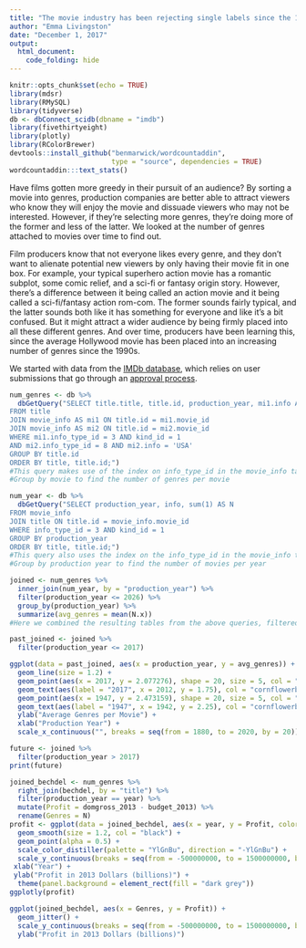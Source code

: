 ```yaml
---
title: "The movie industry has been rejecting single labels since the 1950s"
author: "Emma Livingston"
date: "December 1, 2017"
output:
  html_document:
    code_folding: hide
---
```



```r
knitr::opts_chunk$set(echo = TRUE)
library(mdsr)
library(RMySQL)
library(tidyverse)
db <- dbConnect_scidb(dbname = "imdb")
library(fivethirtyeight)
library(plotly)
library(RColorBrewer)
devtools::install_github("benmarwick/wordcountaddin", 
                         type = "source", dependencies = TRUE)
wordcountaddin:::text_stats()
```

Have films gotten more greedy in their pursuit of an audience? By sorting a movie into genres, production companies are better able to attract viewers who know they will enjoy the movie and dissuade viewers who may not be interested. However, if they're selecting more genres, they're doing more of the former and less of the latter. We looked at the number of genres attached to movies over time to find out.

Film producers know that not everyone likes every genre, and they don't want to alienate potential new viewers by only having their movie fit in one box. For example, your typical superhero action movie has a romantic subplot, some comic relief, and a sci-fi or fantasy origin story. However, there's a difference between it being called an action movie and it being called a sci-fi/fantasy action rom-com. The former sounds fairly typical, and the latter sounds both like it has something for everyone and like it's a bit confused. But it might attract a wider audience by being firmly placed into all these different genres. And over time, producers have been learning this, since the average Hollywood movie has been placed into an increasing number of genres since the 1990s.

We started with data from the [IMDb database](/http://www.imdb.com/), which relies on user submissions that go through an [approval process](/https://help.imdb.com/article/contribution/contribution-information/when-will-my-update-be-added/GEKS9SBHDEHBAVC7?ref_=helpms_helpart_inline#). 

```r
num_genres <- db %>%
  dbGetQuery("SELECT title.title, title.id, production_year, mi1.info AS genre, mi2.info AS country, sum(1) AS N
FROM title
JOIN movie_info AS mi1 ON title.id = mi1.movie_id
JOIN movie_info AS mi2 ON title.id = mi2.movie_id
WHERE mi1.info_type_id = 3 AND kind_id = 1 
AND mi2.info_type_id = 8 AND mi2.info = 'USA'
GROUP BY title.id
ORDER BY title, title.id;")
#This query makes use of the index on info_type_id in the movie_info table
#Group by movie to find the number of genres per movie

num_year <- db %>%
  dbGetQuery("SELECT production_year, info, sum(1) AS N
FROM movie_info
JOIN title ON title.id = movie_info.movie_id
WHERE info_type_id = 3 AND kind_id = 1
GROUP BY production_year
ORDER BY title, title.id;")
#This query also uses the index on the info_type_id in the movie_info table
#Group by production year to find the number of movies per year

joined <- num_genres %>%
  inner_join(num_year, by = "production_year") %>%
  filter(production_year <= 2026) %>%
  group_by(production_year) %>%
  summarize(avg_genres = mean(N.x))
#Here we combined the resulting tables from the above queries, filtered out any film with a production year greater than 2026 (because of the \href{http://www.imdb.com/title/tt5174640/}{film to be released in 2115}), and found the average number of genres per year.

past_joined <- joined %>%
  filter(production_year <= 2017)

ggplot(data = past_joined, aes(x = production_year, y = avg_genres)) +
  geom_line(size = 1.2) +
  geom_point(aes(x = 2017, y = 2.077276), shape = 20, size = 5, col = "cornflowerblue") +
  geom_text(aes(label = "2017", x = 2012, y = 1.75), col = "cornflowerblue") +
  geom_point(aes(x = 1947, y = 2.473159), shape = 20, size = 5, col = "cornflowerblue") +
  geom_text(aes(label = "1947", x = 1942, y = 2.25), col = "cornflowerblue") +
  ylab("Average Genres per Movie") +
  xlab("Production Year") +
  scale_x_continuous("", breaks = seq(from = 1880, to = 2020, by = 20))
``` 
```r
future <- joined %>%
  filter(production_year > 2017)
print(future)
```

```r
joined_bechdel <- num_genres %>%
  right_join(bechdel, by = "title") %>%
  filter(production_year == year) %>%
  mutate(Profit = domgross_2013 - budget_2013) %>%
  rename(Genres = N)
profit <- ggplot(data = joined_bechdel, aes(x = year, y = Profit, color = Genres, label = title)) +
  geom_smooth(size = 1.2, col = "black") +
  geom_point(alpha = 0.5) +
  scale_color_distiller(palette = "YlGnBu", direction = "-YlGnBu") +
  scale_y_continuous(breaks = seq(from = -500000000, to = 1500000000, by = 500000000), labels = c("-0.5", "0", "0.5", "1.0", "1.5")) + 
 xlab("Year") +
 ylab("Profit in 2013 Dollars (billions)") +
  theme(panel.background = element_rect(fill = "dark grey")) 
ggplotly(profit)
```


```r
ggplot(joined_bechdel, aes(x = Genres, y = Profit)) +
  geom_jitter() +
  scale_y_continuous(breaks = seq(from = -500000000, to = 1500000000, by = 500000000), labels = c("-0.5", "0", "0.5", "1.0", "1.5")) +
  ylab("Profit in 2013 Dollars (billions)")
```

